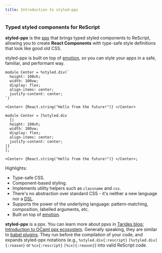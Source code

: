 ```yaml
---
title: Introduction to styled-ppx
---
```


### Typed styled components for ReScript

**styled-ppx** is the [ppx](https://tarides.com/blog/2019-05-09-an-introduction-to-ocaml-ppx-ecosystem) that brings typed styled components to ReScript, allowing you to create **React Components** with type-safe style definitions that look like good old CSS.

styled-ppx is built on top of [emotion](https://emotion.sh), so you can style your apps in a safe, familiar, and performant way.

```rescript
module Center = %styled.div(`
  height: 100vh;
  width: 100vw;
  display: flex;
  align-items: center;
  justify-content: center;
`)

<Center> {React.string("Hello from the future!")} </Center>
```
```reason
module Center = [%styled.div
  {|
  height: 100vh;
  width: 100vw;
  display: flex;
  align-items: center;
  justify-content: center;
|}
];

<Center> {React.string("Hello from the future!")} </Center>;
```

Highlights:

- Type-safe CSS.
- Component-based styling.
- Implements utility helpers such as `classname` and `css`.
- There's no abstraction over standard CSS - it's neither a new language nor a [DSL](https://en.wikipedia.org/wiki/Domain-specific_language).
- Supports the power of the underlying language: pattern-matching, composition, labelled arguments, etc.
- Built on top of [emotion](https://emotion.sh).

**styled-ppx** is a ppx. You can learn more about ppxs in [Tarides blog: Introduction to OCaml ppx ecosystem](https://tarides.com/blog/2019-05-09-an-introduction-to-ocaml-ppx-ecosystem). Generally speaking, they are similar to [babel plugins](https://babeljs.io/docs/en/plugins/). They run before the compilation of your code, and expands styled-ppx notations (e.g., `%styled.div{:rescript}` `[%styled.div]{:reason}` or `%cx{:rescript}` `[%cx]{:reason}`) into valid ReScript code.
